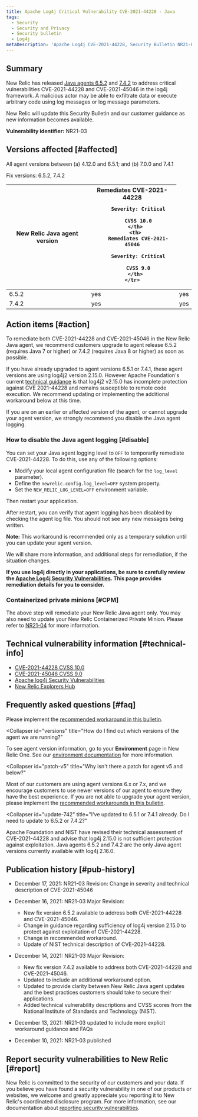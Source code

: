 ```yaml
---
title: Apache Log4j Critical Vulnerability CVE-2021-44228 - Java
tags:
  - Security
  - Security and Privacy
  - Security bulletin
  - Log4j
metaDescription: 'Apache Log4j CVE-2021-44228, Security Bulletin NR21-03 (Java)'
---
```


## Summary

New Relic has released [Java agents 6.5.2](/docs/release-notes/agent-release-notes/java-release-notes/java-agent-652/) and [7.4.2](/docs/release-notes/agent-release-notes/java-release-notes/java-agent-742/) to address critical vulnerabilities CVE-2021-44228 and CVE-2021-45046 in the log4j framework. A malicious actor may be able to exfiltrate data or execute arbitrary code using log messages or log message parameters.

New Relic will update this Security Bulletin and our customer guidance as new information becomes available.

**Vulnerability identifier:** NR21-03

## Versions affected [#affected]

All agent versions between (a) 4.12.0 and 6.5.1; and (b) 7.0.0 and 7.4.1

Fix versions: 6.5.2, 7.4.2

<table>
  <thead>
    <tr>
      <th>
        New Relic Java agent version
      </th>
      <th>
        Remediates CVE-2021-44228

        Severity: Critical

        CVSS 10.0
      </th>
      <th>
        Remediates CVE-2021-45046

        Severity: Critical
        
        CVSS 9.0
      </th>
    </tr>
  </thead>

  <tbody>
    <tr>
      <td>
        6.5.2
      </td>
      <td>
        yes
      </td>
      <td>
        yes
      </td>
    </tr>
    <tr>
      <td>
        7.4.2
      </td>
      <td>
        yes
      </td>
      <td>
        yes
      </td>
    </tr>
  </tbody>
</table>

## Action items [#action]

To remediate both CVE-2021-44228 and CVE-2021-45046 in the New Relic Java agent, we recommend customers upgrade to agent release 6.5.2 (requires Java 7 or higher) or 7.4.2 (requires Java 8 or higher) as soon as possible.

If you have already upgraded to agent versions 6.5.1 or 7.4.1, these agent versions are using log4j2 version 2.15.0. However Apache Foundation's current [technical guidance](https://logging.apache.org/log4j/2.x/security.html#CVE-2021-44228) is that log4j2 v2.15.0 has incomplete protection against CVE 2021-44228 and remains susceptible to remote code execution. We recommend updating or implementing the additional workaround below at this time.

<Callout variant="important">
If you are on an earlier or affected version of the agent, or cannot upgrade your agent version, we strongly recommend you disable the Java agent logging.
</Callout>

### How to disable the Java agent logging [#disable]

You can set your Java agent logging level to `OFF` to temporarily remediate CVE-2021-44228. To do this, use any of the following options:

* Modify your local agent configuration file (search for the `log_level` parameter).
* Define the `newrelic.config.log_level=OFF` system property.
* Set the `NEW_RELIC_LOG_LEVEL=OFF` environment variable.

Then restart your application.

After restart, you can verify that agent logging has been disabled by checking the agent log file. You should not see any new messages being written.

**Note:** This workaround is recommended only as a temporary solution until you can update your agent version.

We will share more information, and additional steps for remediation, if the situation changes.

**If you use log4j directly in your applications, be sure to carefully review the [Apache Log4j Security Vulnerabilities](https://logging.apache.org/log4j/2.x/security.html). This page provides remediation details for you to consider.**

### Containerized private minions [#CPM]

The above step will remediate your New Relic Java agent only. You may also need to update your New Relic Containerized Private Minion. Please refer to [NR21-04](/docs/security/new-relic-security/security-bulletins/security-bulletin-nr21-04/) for more information.

## Technical vulnerability information [#technical-info]

* [CVE-2021-44228 CVSS 10.0](https://cve.mitre.org/cgi-bin/cvename.cgi?name=CVE-2021-44228)
* [CVE-2021-45046 CVSS 9.0](https://cve.mitre.org/cgi-bin/cvename.cgi?name=CVE-2021-45046)
* [Apache log4j Security Vulnerabilities](https://logging.apache.org/log4j/2.x/security.html)
* [New Relic Explorers Hub](https://discuss.newrelic.com/t/log4j-zero-day-vulnerability-and-the-new-relic-java-agent/170322)

## Frequently asked questions [#faq]

<CollapserGroup>
  <Collapser
    id="upgrade-options"
    title="What are our options if we are not able to upgrade our Java agent or version of Java?"
  >

  Please implement the [recommended workaround in this bulletin](#action).

  </Collapser>

  <Collapser
    id="versions"
    title="How do I find out which versions of the agent we are running?"
  >

  To see agent version information, go to your **Environment** page in New Relic One. See our [environment documentation](/docs/apm/agents/manage-apm-agents/troubleshooting/get-environment-data-about-your-apm-app) for more information.

  </Collapser>
  
  <Collapser
    id="patch-v5"
    title="Why isn't there a patch for agent v5 and below?"
  >

  Most of our customers are using agent versions 6.x or 7.x, and we encourage customers to use newer versions of our agent to ensure they have the best experience. If you are not able to upgrade your agent version, please implement the [recommended workarounds in this bulletin](#action).

  </Collapser>
  
  <Collapser
    id="update-742"
    title="I've updated to 6.5.1 or 7.4.1 already. Do I need to update to 6.5.2 or 7.4.2?"
  >

  Apache Foundation and NIST have revised their technical assessment of CVE-2021-44228 and advise that log4j 2.15.0 is not sufficient protection against exploitation. Java agents 6.5.2 and 7.4.2 are the only Java agent versions currently available with log4j 2.16.0.

  </Collapser>

</CollapserGroup>

## Publication history [#pub-history]

* December 17, 2021: NR21-03 Revision: Change in severity and technical description of CVE-2021-45046

* December 16, 2021: NR21-03 Major Revision: 
  * New fix version 6.5.2 available to address both CVE-2021-44228 and CVE-2021-45046.
  * Change in guidance regarding sufficiency of log4j version 2.15.0 to protect against exploitation of CVE-2021-44228.
  * Change in recommended workaround.
  * Update of NIST technical description of CVE-2021-44228.

* December 14, 2021: NR21-03 Major Revision: 
  * New fix version 7.4.2 available to address both CVE-2021-44228 and CVE-2021-45046.
  * Updated to include an additional workaround option.
  * Updated to provide clarity between New Relic Java agent updates and the best practices customers should take to secure their applications.
  * Added technical vulnerability descriptions and CVSS scores from the National Institute of Standards and Technology (NIST).

* December 13, 2021: NR21-03 updated to include more explicit workaround guidance and FAQs
* December 10, 2021: NR21-03 published

## Report security vulnerabilities to New Relic [#report]

New Relic is committed to the security of our customers and your data. If you believe you have found a security vulnerability in one of our products or websites, we welcome and greatly appreciate you reporting it to New Relic's coordinated disclosure program. For more information, see our documentation about [reporting security vulnerabilities](/docs/security/new-relic-security/data-privacy/reporting-security-vulnerabilities).
